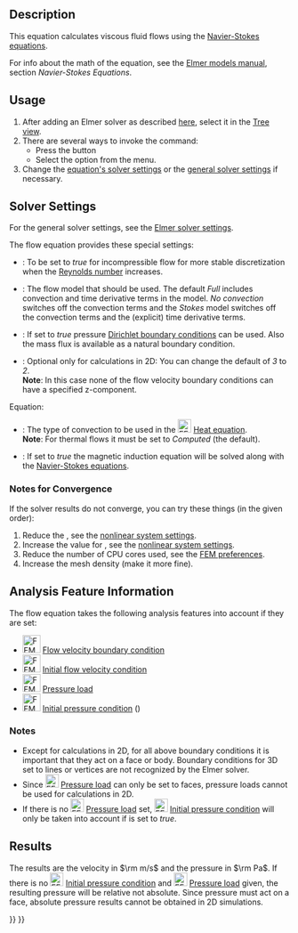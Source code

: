 <languages/>
<translate>

<!--T:4-->
{{Docnav
|[[FEM_EquationStaticCurrent|Static current equation]]
|[[FEM_EquationFlux|Flux equation]]
|[[FEM_Workbench|FEM]]
|IconL=FEM_EquationStaticCurrent.svg
|IconR=FEM_EquationFlux.svg
|IconC=Workbench_FEM.svg
}}

<!--T:1-->
{{GuiCommand
|Name=FEM EquationFlow
|MenuLocation= Solve → Flow equation
|Workbenches=[[FEM_Workbench|FEM]]
|Version=0.17
|SeeAlso=
}}

==Description== <!--T:26-->

<!--T:2-->
This equation calculates viscous fluid flows using the [https://en.wikipedia.org/wiki/Navier-Stokes_Equations Navier-Stokes equations].

<!--T:10-->
For info about the math of the equation, see the [https://www.elmerfem.org/blog/documentation/ Elmer models manual], section ''Navier-Stokes Equations''.

==Usage== <!--T:11-->

<!--T:12-->
# After adding an Elmer solver as described [[FEM_SolverElmer#Equations|here]], select it in the [[Tree_view|Tree view]].
# There are several ways to invoke the command:
#* Press the {{Button|[[Image:FEM_EquationFlow.svg|16px]] [[FEM_EquationFlow|Flow equation]]}} button
#* Select the {{MenuCommand|Solve → [[Image:FEM_EquationFlow.svg|24px]] Flow equation}} option from the menu.
# Change the [[#Solver_Settings|equation's solver settings]] or the [[FEM_SolverElmer_SolverSettings|general solver settings]] if necessary.

==Solver Settings== <!--T:13-->

<!--T:14-->
For the general solver settings, see the [[FEM_SolverElmer_SolverSettings|Elmer solver settings]].

<!--T:15-->
The flow equation provides these special settings:
* {{PropertyData|Div Discretization}}: To be set to ''true'' for incompressible flow for more stable discretization when the [https://en.wikipedia.org/wiki/Reynolds_number Reynolds number] increases.
* {{PropertyData|Flow Model}}: The flow model that should be used. The default ''Full'' includes convection and time derivative terms in the model. ''No convection'' switches off the convection terms and the ''Stokes'' model switches off the convection terms and the (explicit) time derivative terms.
* {{PropertyData|Gradp Discretization}}: If set to ''true'' pressure [https://en.wikipedia.org/wiki/Dirichlet_boundary_condition Dirichlet boundary conditions] can be used. Also the mass flux is available as a natural boundary condition.
* {{PropertyData|Variable}}: Optional only for calculations in 2D: You can change the default of ''3'' to ''2''.</br>'''Note''': In this case none of the flow velocity boundary conditions can have a specified z-component.

<!--T:21-->
Equation:
* {{PropertyData|Convection}}: The type of convection to be used in the [[Image:FEM_EquationHeat.svg|24px]] [[FEM_EquationHeat|Heat equation]].</br>'''Note''': For thermal flows it must be set to ''Computed'' (the default).
* {{PropertyData|Magnetic Induction}}: If set to ''true'' the magnetic induction equation will be solved along with the [https://en.wikipedia.org/wiki/Navier%E2%80%93Stokes_equations Navier-Stokes equations].

===Notes for Convergence=== <!--T:24-->

<!--T:25-->
If the solver results do not converge, you can try these things (in the given order):
# Reduce the {{PropertyData|Relaxation Factor}}, see the [[FEM_SolverElmer_SolverSettings#Relaxation_Factor|nonlinear system settings]].
# Increase the value for {{PropertyData|Nonlinear Newton After Iterations}}, see the [[FEM_SolverElmer_SolverSettings#Nonlinear_System|nonlinear system settings]].
# Reduce the number of CPU cores used, see the [[FEM_Preferences#Elmer|FEM preferences]].
# Increase the mesh density (make it more fine).

==Analysis Feature Information== <!--T:16-->

<!--T:17-->
The flow equation takes the following analysis features into account if they are set:

<!--T:18-->
* [[Image:FEM_ConstraintFlowVelocity.svg|32px]] [[FEM_ConstraintFlowVelocity|Flow velocity boundary condition]]
* [[Image:FEM_ConstraintInitialFlowVelocity.svg|32px]] [[FEM_ConstraintInitialFlowVelocity|Initial flow velocity condition]]
* [[Image:FEM_ConstraintPressure.svg|32px]] [[FEM_ConstraintPressure|Pressure load]]
* [[Image:FEM_ConstraintInitialPressure.svg|32px]] [[FEM_ConstraintInitialPressure|Initial pressure condition]] ({{Version|0.21}})

===Notes=== <!--T:19-->

<!--T:20-->
* Except for calculations in 2D, for all above boundary conditions it is important that they act on a face or body. Boundary conditions for 3D set to lines or vertices are not recognized by the Elmer solver.
* Since [[Image:FEM_ConstraintPressure.svg|24px]] [[FEM_ConstraintPressure|Pressure load]] can only be set to faces, pressure loads cannot be used for calculations in 2D.
* If there is no [[Image:FEM_ConstraintPressure.svg|24px]] [[FEM_ConstraintPressure|Pressure load]] set, [[Image:FEM_ConstraintInitialPressure.svg|24px]] [[FEM_ConstraintInitialPressure|Initial pressure condition]] will only be taken into account if {{PropertyData|Gradp Discretization}} is set to ''true''.

==Results== <!--T:22-->

<!--T:23-->
The results are the velocity in <math>\rm m/s</math>  and the pressure in <math>\rm Pa</math>. If there is no [[Image:FEM_ConstraintInitialPressure.svg|24px]] [[FEM_ConstraintInitialPressure|Initial pressure condition]] and [[Image:FEM_ConstraintPressure.svg|24px]] [[FEM_ConstraintPressure|Pressure load]] given, the resulting pressure will be relative not absolute. Since pressure must act on a face, absolute pressure results cannot be obtained in 2D simulations.


<!--T:5-->
{{Docnav
|[[FEM_EquationStaticCurrent|Static current equation]]
|[[FEM_EquationFlux|Flux equation]]
|[[FEM_Workbench|FEM]]
|IconL=FEM_EquationStaticCurrent.svg
|IconR=FEM_EquationFlux.svg
|IconC=Workbench_FEM.svg
}}

</translate>
{{FEM Tools navi{{#translation:}}}}
{{Userdocnavi{{#translation:}}}}